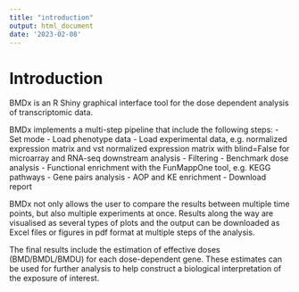 ```yaml
---
title: "introduction"
output: html_document
date: '2023-02-08'
---
```


# Introduction

BMDx is an R Shiny graphical interface tool for the dose dependent analysis of 
transcriptomic data.  

BMDx implements a multi-step pipeline that include the following steps:
- Set mode
- Load phenotype data
- Load experimental data, e.g. normalized expression matrix and vst normalized expression matrix with blind=False for microarray and RNA-seq downstream analysis
- Filtering
- Benchmark dose analysis
- Functional enrichment with the FunMappOne tool, e.g. KEGG pathways
- Gene pairs analysis
- AOP and KE enrichment
- Download report

BMDx not only allows the user to compare the results between multiple time points, but also multiple experiments at once. Results along the way are visualised as several types of plots and the output can be downloaded as Excel files or figures in pdf format at multiple steps of the analysis. 

The final results include the estimation of effective doses (BMD/BMDL/BMDU) for each dose-dependent gene. These estimates can be used for further analysis to help construct a biological interpretation of the exposure of interest.

